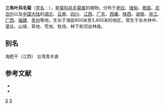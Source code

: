 {{Speciesbox
| name = 三角叶风毛菊
| status = 
| status_system = 
| image =
| genus = Saussurea
| species = deltoidea
| authority = (DC.) C. B. Clarke, 1876
}}

'''三角叶风毛菊'''（[[学名|学名]]：{{lang|la|''Saussurea deltoidea''}}），是[[菊科|菊科]][[风毛菊属|风毛菊属]]的植物。分布于[[老挝|老挝]]、[[缅甸|缅甸]]、[[泰国|泰国]]、[[尼泊尔|尼泊尔]]以及[[中国大陆|中国大陆]]的[[湖北省|湖北]]、[[云南省|云南]]、[[四川省|四川]]、[[江西省|江西]]、[[广东省|广东]]、[[西藏自治区|西藏]]、[[陕西省|陕西]]、[[湖南省|湖南]]、[[浙江省|浙江]]、[[广西壮族自治区|广西]]、[[福建省|福建]]、[[贵州省|贵州]]等地，生长于海拔800米至3,400米的地区，常生于杂木林中、灌丛、山坡、草地、荒地、牧场、林下和河谷林缘。

== 别名 ==
海肥干（江西） 台湾青木香

== 参考文献 ==
<div class="references-small">
* {{cite web|url=http://www.bioinfo.cn/db05/KmzwSpecies.php?action=view&id=5273|title=三角叶风毛菊|work=《中国高等植物数据库全库》|publisher=中国科学院微生物研究所|author=昆明植物研究所|accessdate=2009-02-24|deadurl=yes|archiveurl=https://web.archive.org/web/20160305072942/http://www.bioinfo.cn/db05/KmzwSpecies.php?action=view&id=5273|archivedate=2016-03-05}}
* {{TaiBNET| zh=台湾青木香 | id=202547 | binomial=Saussurea deltoidea | authority=(DC.) C. B. Clarke, 1876 | var= | accessdate=2013-01-24}}
</div>
{{Taxonbar|from=Q10866827}}

[[Category:风毛菊属|S]]
[[Category:_1876年描述的植物|S]]